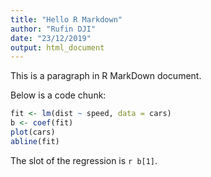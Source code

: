 ```yaml
---
title: "Hello R Markdown"
author: "Rufin DJI"
date: "23/12/2019"
output: html_document
---
```


This is a paragraph in R MarkDown document.

Below is a code chunk:

```r
fit <- lm(dist ~ speed, data = cars)
b <- coef(fit)
plot(cars)
abline(fit)
```


The slot of the regression is `r b[1] `.